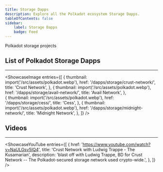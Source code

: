 ```yaml
---
title: Storage Dapps 
description: Explore all the Polkadot ecosystem Storage Dapps.
tableOfContents: false
sidebar: 
    label: Storage Dapps
    badge: Feed
---
```



Polkadot storage projects

## List of Polkadot Storage Dapps
----------------

<ShowcaseImage
  entries={[
        {
      thumbnail: import('/src/assets/polkadot.webp'),
      href: '/dapps/storage/crust-network/',
      title: 'Crust Network',
      },
                     {
      thumbnail: import('/src/assets/polkadot.webp'),
      href: '/dapps/storage/avail-network/',
      title: 'Avail Network',
      },  
    {
      thumbnail: import('/src/assets/polkadot.webp'),
      href: '/dapps/storage/cess/',
      title: 'Cess',
      },
              {
      thumbnail: import('/src/assets/polkadot.webp'),
      href: '/dapps/storage/midnight-network/',
      title: 'Midnight Network',
    },
  ]}
/>

## Videos
----------------
<ShowcaseYouTube
  entries={[
    {
      href: 'https://www.youtube.com/watch?v=NaULGsv5IQ4',
      title: 'Crust Network with Ludwig Trappe - The Kusamarian',
      description: 'blast off with Ludwig Trappe, BD for Crust Network -- The Polkadot-secured storage network used crypto-wide.',
    },
  ]}
/>